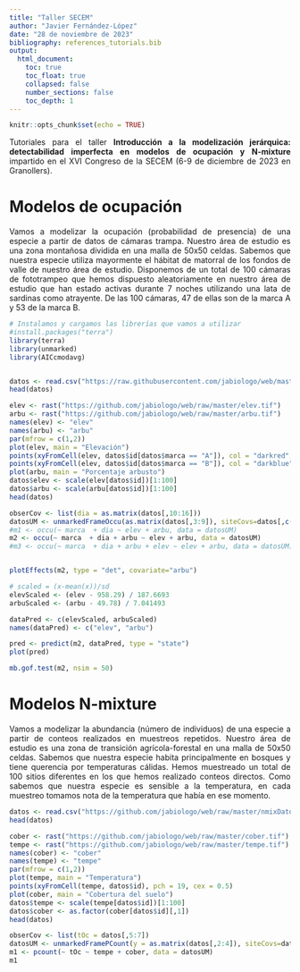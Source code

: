 ```yaml
---
title: "Taller SECEM"
author: "Javier Fernández-López"
date: "28 de noviembre de 2023"
bibliography: references_tutorials.bib
output: 
  html_document:
    toc: true
    toc_float: true
    collapsed: false
    number_sections: false
    toc_depth: 1
---
```


<style>
body {
text-align: justify}
</style>

```r
knitr::opts_chunk$set(echo = TRUE)
```
 
 
 Tutoriales para el taller **Introducción a la modelización jerárquica: detectabilidad imperfecta en modelos de ocupación y N-mixture** impartido en el XVI Congreso de la SECEM (6-9 de diciembre de 2023 en Granollers).
 
# Modelos de ocupación

Vamos a modelizar la ocupación (probabilidad de presencia) de una especie a partir de datos de cámaras trampa. Nuestro área de estudio es una zona montañosa dividida en una malla de 50x50 celdas. Sabemos que nuestra especie utiliza mayormente el hábitat de matorral de los fondos de valle de nuestro área de estudio. Disponemos de un total de 100 cámaras de fototrampeo que hemos dispuesto aleatoriamente en nuestro área de estudio que han estado activas durante 7 noches utilizando una lata de sardinas como atrayente. De las 100 cámaras, 47 de ellas son de la marca A y 53 de la marca B.


```r
# Instalamos y cargamos las librerías que vamos a utilizar
#install.packages("terra")
library(terra)
library(unmarked)
library(AICcmodavg)


datos <- read.csv("https://raw.githubusercontent.com/jabiologo/web/master/occuDatos.csv")
head(datos)
```

```r
elev <- rast("https://github.com/jabiologo/web/raw/master/elev.tif")
arbu <- rast("https://github.com/jabiologo/web/raw/master/arbu.tif")
names(elev) <- "elev"
names(arbu) <- "arbu"
par(mfrow = c(1,2))
plot(elev, main = "Elevación")
points(xyFromCell(elev, datos$id[datos$marca == "A"]), col = "darkred", pch = 19)
points(xyFromCell(elev, datos$id[datos$marca == "B"]), col = "darkblue", pch = 19)
plot(arbu, main = "Porcentaje arbusto")
datos$elev <- scale(elev[datos$id])[1:100]
datos$arbu <- scale(arbu[datos$id])[1:100]
head(datos)
```

```r
obserCov <- list(dia = as.matrix(datos[,10:16]))
datosUM <- unmarkedFrameOccu(as.matrix(datos[,3:9]), siteCovs=datos[,c(2,17,18)], obsCovs=obserCov)
#m1 <- occu(~ marca  + dia ~ elev + arbu, data = datosUM)
m2 <- occu(~ marca  + dia + arbu ~ elev + arbu, data = datosUM)
#m3 <- occu(~ marca  + dia + arbu + elev ~ elev + arbu, data = datosUM)


plotEffects(m2, type = "det", covariate="arbu")

# scaled = (x-mean(x))/sd
elevScaled <- (elev - 958.29) / 187.6693
arbuScaled <- (arbu - 49.78) / 7.041493

dataPred <- c(elevScaled, arbuScaled)
names(dataPred) <- c("elev", "arbu")

pred <- predict(m2, dataPred, type = "state")
plot(pred)

mb.gof.test(m2, nsim = 50)
```

# Modelos N-mixture

Vamos a modelizar la abundancia (número de individuos) de una especie a partir de conteos realizados en muestreos repetidos. Nuestro área de estudio es una zona de transición agrícola-forestal en una malla de 50x50 celdas. Sabemos que nuestra especie habita principalmente en bosques y tiene querencia por temperaturas cálidas. Hemos muestreado un total de 100 sitios diferentes en los que hemos realizado conteos directos. Como sabemos que nuestra especie es sensible a la temperatura, en cada muestreo tomamos nota de la temperatura que había en ese momento.

```r

datos <- read.csv("https://github.com/jabiologo/web/raw/master/nmixDatos.csv")
head(datos)

cober <- rast("https://github.com/jabiologo/web/raw/master/cober.tif")
tempe <- rast("https://github.com/jabiologo/web/raw/master/tempe.tif")
names(cober) <- "cober"
names(tempe) <- "tempe"
par(mfrow = c(1,2))
plot(tempe, main = "Temperatura")
points(xyFromCell(tempe, datos$id), pch = 19, cex = 0.5)
plot(cober, main = "Cobertura del suelo")
datos$tempe <- scale(tempe[datos$id])[1:100]
datos$cober <- as.factor(cober[datos$id][,1])
head(datos)

obserCov <- list(tOc = datos[,5:7])
datosUM <- unmarkedFramePCount(y = as.matrix(datos[,2:4]), siteCovs=datos[,8:9], obsCovs=obserCov)
m1 <- pcount(~ tOc ~ tempe + cober, data = datosUM)
m1
```


